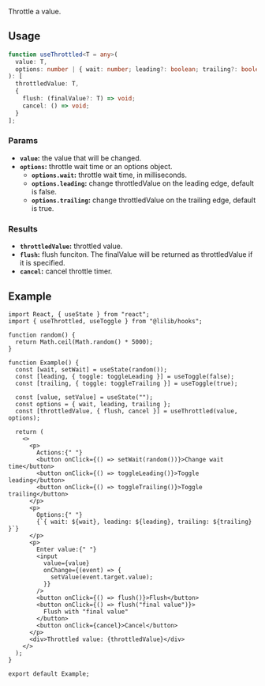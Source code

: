 
Throttle a value.

## Usage

```ts
function useThrottled<T = any>(
  value: T,
  options: number | { wait: number; leading?: boolean; trailing?: boolean }
): [
  throttledValue: T,
  {
    flush: (finalValue?: T) => void;
    cancel: () => void;
  }
];
```

### Params

- **`value`:** the value that will be changed.
- **`options`:** throttle wait time or an options object.
  - **`options.wait`:** throttle wait time, in milliseconds.
  - **`options.leading`:** change throttledValue on the leading edge, default is false.
  - **`options.trailing`:** change throttledValue on the trailing edge, default is true.

### Results

- **`throttledValue`:** throttled value.
- **`flush`:** flush funciton. The finalValue will be returned as throttledValue if it is specified.
- **`cancel`:** cancel throttle timer.

## Example

<ExampleBox>
  <UseThrottledExample />
</ExampleBox>

```tsx
import React, { useState } from "react";
import { useThrottled, useToggle } from "@lilib/hooks";

function random() {
  return Math.ceil(Math.random() * 5000);
}

function Example() {
  const [wait, setWait] = useState(random());
  const [leading, { toggle: toggleLeading }] = useToggle(false);
  const [trailing, { toggle: toggleTrailing }] = useToggle(true);

  const [value, setValue] = useState("");
  const options = { wait, leading, trailing };
  const [throttledValue, { flush, cancel }] = useThrottled(value, options);

  return (
    <>
      <p>
        Actions:{" "}
        <button onClick={() => setWait(random())}>Change wait time</button>
        <button onClick={() => toggleLeading()}>Toggle leading</button>
        <button onClick={() => toggleTrailing()}>Toggle trailing</button>
      </p>
      <p>
        Options:{" "}
        {`{ wait: ${wait}, leading: ${leading}, trailing: ${trailing} }`}
      </p>
      <p>
        Enter value:{" "}
        <input
          value={value}
          onChange={(event) => {
            setValue(event.target.value);
          }}
        />
        <button onClick={() => flush()}>Flush</button>
        <button onClick={() => flush("final value")}>
          Flush with "final value"
        </button>
        <button onClick={cancel}>Cancel</button>
      </p>
      <div>Throttled value: {throttledValue}</div>
    </>
  );
}

export default Example;
```
